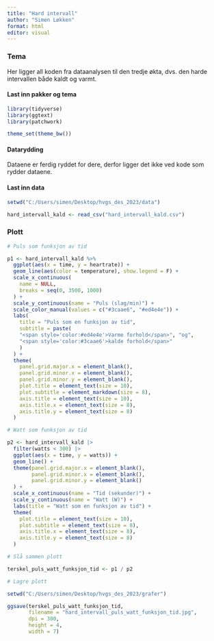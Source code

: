 ```yaml
---
title: "Hard intervall"
author: "Simen Løkken"
format: html
editor: visual
---
```


### Tema

Her ligger all koden fra dataanalysen til den tredje økta, dvs. den harde intervallen både kaldt og varmt.

#### Last inn pakker og tema

```r

library(tidyverse)
library(ggtext)
library(patchwork)

theme_set(theme_bw())
```

#### Datarydding

Dataene er ferdig ryddet for dere, derfor ligger det ikke ved kode som rydder dataene.

#### Last inn data

```r

setwd("C:/Users/simen/Desktop/hvgs_des_2023/data")

hard_intervall_kald <- read_csv("hard_intervall_kald.csv")
```

### Plott

```r

# Puls som funksjon av tid

p1 <- hard_intervall_kald %>%
  ggplot(aes(x = time, y = heartrate)) +
  geom_line(aes(color = temperature), show.legend = F) +
  scale_x_continuous(
    name = NULL,
    breaks = seq(0, 3500, 1000)
  ) +
  scale_y_continuous(name = "Puls (slag/min)") +
  scale_color_manual(values = c("#3caae6", "#ed4e4e")) +
  labs(
    title = "Puls som en funksjon av tid",
    subtitle = paste(
    "<span style='color:#ed4e4e'>Varme forhold</span>", "og",
    "<span style='color:#3caae6'>kalde forhold</span>"
    )
  ) +
  theme(
    panel.grid.major.x = element_blank(),
    panel.grid.minor.x = element_blank(),
    panel.grid.minor.y = element_blank(),
    plot.title = element_text(size = 10),
    plot.subtitle = element_markdown(size = 8),
    axis.title = element_text(size = 10),
    axis.title.x = element_text(size = 8),
    axis.title.y = element_text(size = 8)
  )

# Watt som funksjon av tid

p2 <- hard_intervall_kald |> 
  filter(watts < 300) |> 
  ggplot(aes(x = time, y = watts)) +
  geom_line() +
  theme(panel.grid.major.x = element_blank(),
        panel.grid.minor.x = element_blank(),
        panel.grid.minor.y = element_blank()
  ) +
  scale_x_continuous(name = "Tid (sekunder)") +
  scale_y_continuous(name = "Watt (W)") +
  labs(title = "Watt som en funksjon av tid") +
  theme(
    plot.title = element_text(size = 10),
    plot.subtitle = element_text(size = 8),
    axis.title.x = element_text(size = 8),
    axis.title.y = element_text(size = 8)
  )

# Slå sammen plott

terskel_puls_watt_funksjon_tid <- p1 / p2
```

```r

# Lagre plott

setwd("C:/Users/simen/Desktop/hvgs_des_2023/grafer")

ggsave(terskel_puls_watt_funksjon_tid,
       filename = "hard_intervall_puls_watt_funksjon_tid.jpg",
       dpi = 300,
       height = 4,
       width = 7)
```
